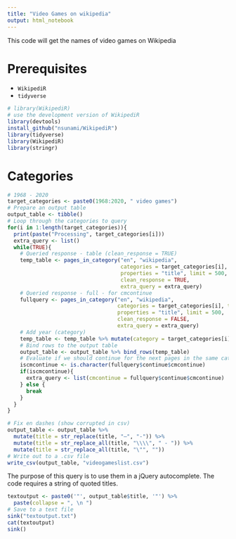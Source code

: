 ```yaml
---
title: "Video Games on wikipedia"
output: html_notebook
---
```


This code will get the names of video games on Wikipedia

# Prerequisites
- `WikipediR` 
- `tidyverse`

```r
# library(WikipediR)
# use the development version of WikipediR
library(devtools)
install_github("nsunami/WikipediR")
library(tidyverse)
library(WikipediR)
library(stringr)
```

# Categories

```r
# 1968 - 2020
target_categories <- paste0(1968:2020, " video games")
# Prepare an output table
output_table <- tibble()
# Loop through the categories to query
for(i in 1:length(target_categories)){
  print(paste("Processing", target_categories[i]))
  extra_query <- list()
  while(TRUE){
    # Queried response - table (clean_response = TRUE)
    temp_table <- pages_in_category("en", "wikipedia", 
                                    categories = target_categories[i], type = "page",
                                    properties = "title", limit = 500,
                                    clean_response = TRUE,
                                    extra_query = extra_query)
    # Queried response - full - for cmcontinue
    fullquery <- pages_in_category("en", "wikipedia", 
                                   categories = target_categories[i], type = "page",
                                   properties = "title", limit = 500,
                                   clean_response = FALSE,
                                   extra_query = extra_query)
    # Add year (category)
    temp_table <- temp_table %>% mutate(category = target_categories[i])
    # Bind rows to the output table
    output_table <- output_table %>% bind_rows(temp_table)
    # Evaluate if we should continue for the next pages in the same category
    iscmcontinue <- is.character(fullquery$continue$cmcontinue)
    if(iscmcontinue){
      extra_query <- list(cmcontinue = fullquery$continue$cmcontinue)
    } else {
      break
    }
  }
}

# Fix en dashes (show corrupted in csv)
output_table <- output_table %>%
  mutate(title = str_replace(title, "–", "-")) %>% 
  mutate(title = str_replace_all(title, "\\\\", " - ")) %>%
  mutate(title = str_replace_all(title, "\"", "")) 
# Write out to a .csv file
write_csv(output_table, "videogameslist.csv")
```


The purpose of this query is to use them in a jQuery autocomplete. The code requires a string of quoted titles.
```r
textoutput <- paste0('"', output_table$title, '"') %>%
  paste(collapse = ", \n ")
# Save to a text file
sink("textoutput.txt")
cat(textoutput)
sink()
```
